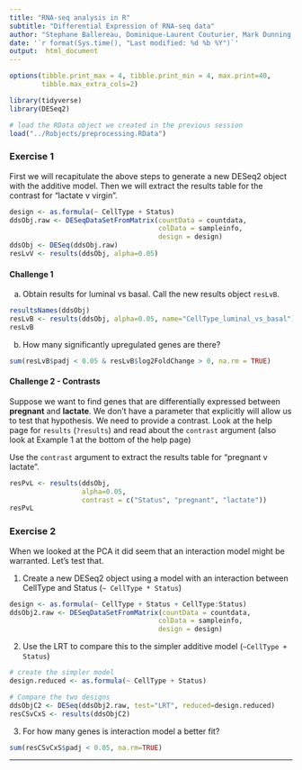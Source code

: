 ```yaml
---
title: "RNA-seq analysis in R"
subtitle: "Differential Expression of RNA-seq data"
author: "Stephane Ballereau, Dominique-Laurent Couturier, Mark Dunning, Abbi Edwards, Ashley Sawle"
date: '`r format(Sys.time(), "Last modified: %d %b %Y")`'
output:  html_document
---
```


```r
options(tibble.print_max = 4, tibble.print_min = 4, max.print=40, 
        tibble.max_extra_cols=2)
```

```r
library(tidyverse)
library(DESeq2)

# load the RData object we created in the previous session
load("../Robjects/preprocessing.RData")
```

### Exercise 1

First we will recapitulate the above steps to generate a new DESeq2 object with
the additive model. Then we will extract the results table for the contrast
for "lactate v virgin".

```r
design <- as.formula(~ CellType + Status)
ddsObj.raw <- DESeqDataSetFromMatrix(countData = countdata, 
                                     colData = sampleinfo,
                                     design = design)
ddsObj <- DESeq(ddsObj.raw)
resLvV <- results(ddsObj, alpha=0.05)
```

#### **Challenge 1** {.challenge}

a) Obtain results for luminal vs basal.  Call the new results object `resLvB`.

```r
resultsNames(ddsObj)
resLvB <- results(ddsObj, alpha=0.05, name="CellType_luminal_vs_basal")
resLvB
```


b) How many significantly upregulated genes are there?

```r
sum(resLvB$padj < 0.05 & resLvB$log2FoldChange > 0, na.rm = TRUE)
```

#### **Challenge 2 - Contrasts** {.challenge} 

Suppose we want to find genes that are  differentially expressed between 
**pregnant** and **lactate**. We don't have a parameter that explicitly will 
allow us to test that hypothesis. We need to provide a contrast.
Look at the help page for `results` (`?results`) and read about the `contrast`
argument (also look at Example 1 at the bottom of the help page)

Use the `contrast` argument to extract the results table for "pregnant v
lactate".

```r
resPvL <- results(ddsObj, 
                  alpha=0.05,
                  contrast = c("Status", "pregnant", "lactate"))
resPvL
```



### Exercise 2

When we looked at the PCA it did seem that an interaction model might be
warranted. Let's test that.  

1. Create a new DESeq2 object using a model with an interaction between 
   CellType and Status (`~ CellType * Status`)

```r
design <- as.formula(~ CellType + Status + CellType:Status)
ddsObj2.raw <- DESeqDataSetFromMatrix(countData = countdata, 
                                     colData = sampleinfo,
                                     design = design)
```

2. Use the LRT to compare this to the simpler additive model 
  (`~CellType + Status`)

```r
# create the simpler model
design.reduced <- as.formula(~ CellType + Status)

# Compare the two designs
ddsObjC2 <- DESeq(ddsObj2.raw, test="LRT", reduced=design.reduced)
resCSvCxS <- results(ddsObjC2)
```

3. For how many genes is interaction model a better fit?  

```r
sum(resCSvCxS$padj < 0.05, na.rm=TRUE)
```

--------------------

